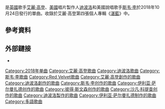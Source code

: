 {{NoteTA
|G1=Show
|G2=Music
|1=zh-tw:艾麗·高登; zh-hk:艾麗·高登; zh-cn:埃利·古尔丁
}}
{{Infobox song
| name        = {{lang|en|Close to Me}}
| type        = single
| cover       = 
| artist      = [[艾麗·高登|艾麗·高登]]、[[迪波洛|迪波洛]]和[[斯韦·李|斯韦·李]]
| album       = [[湛藍_(艾麗·高登專輯)|湛藍]]
| released    = {{start date|2018|10|24|df=yes}}
| format      = {{flatlist|
*[[數位音樂下載|數位下載]]
*[[流媒体|流媒体]]}}
| recorded    = 2018
| length      = {{duration|m=3|s=02}}
| label       ={{flatlist|
* [[宝丽多唱片|宝丽多]]
* [[新視鏡唱片|新視鏡]]}}
| writer      =
* 艾麗·高登
* {{tsl|en|Ilya Salmanzadeh|伊利亚·萨尔曼扎德}}
* [[斯韦·李|哈利夫·布朗]]
* {{tsl|en|Peter Svensson|彼得·斯文森}}
* [[沙凡·科提查|沙凡·科提查]]
* [[Diplo|托馬斯·韋斯利·彭茨]]
* Luigino D'Agostino
* Carlo Montagner
* Paolo Sandrini
* Diego Leoni
| producer    =
* 伊利亚
* 迪波洛
| chronology  = [[艾麗·高登|艾麗·高登]]
| prev_title  = [[初戀_(凱戈和艾麗·高登歌曲)|初戀]]
| prev_year   = 2017
| next_title  = [[Mama_(潔淨的盜賊歌曲)|Mama]]
| next_year   = 2019
| misc        = {{Extra chronology
| artist      = [[迪波洛|迪波洛]]
| type        = single
| prev_title  = [[Time_Is_Up_(歌曲)|Time Is Up]]
| prev_year   = 2018
| title       = Close to Me
| year        = 2018
| next_title  = Boom Bye Bye
| next_year   = 2019
}}{{Extra chronology
| artist      = [[斯韦·李|斯韦·李]]
| type        = single
| prev_title  = [[太陽花_(歌曲)|太陽花]]
| prev_year   = 2018
| title       = Close to Me
| year        = 2018
| next_title  = [[Arms_Around_You|Arms Around You]]
| next_year   = 2018
| misc        =
}}
{{External music video|{{YouTube|ajN57m_OSpY|{{单双书号转换|Close to Me}}}}}}
}}

{{单双书号转换|'''Close to Me'''}}是[[英國|英國]]歌手[[艾麗·高登|艾麗·高登]]、[[美國|美國]]唱片製作人[[迪波洛|迪波洛]]和美國說唱歌手[[斯韦·李|斯韦·李]]於2018年10月24日發行的單曲。收錄於艾麗·高登第四張個人專輯《[[湛藍_(艾麗·高登專輯)|湛藍]]》中。

== 參考資料 ==
{{reflist}}

== 外部鏈接 ==
* {{MetroLyrics song|ellie-goulding|close-to-me}}

{{Ellie Goulding}}
{{Red Velvet}}

[[Category:2018年单曲|Category:2018年单曲]]
[[Category:艾麗·高登歌曲|Category:艾麗·高登歌曲]]
[[Category:迪波洛歌曲|Category:迪波洛歌曲]]
[[Category:斯韦·李歌曲|Category:斯韦·李歌曲]]
[[Category:Red_Velvet歌曲|Category:Red Velvet歌曲]]
[[Category:艾麗·高登創作的歌曲|Category:艾麗·高登創作的歌曲]]
[[Category:迪波洛創作的歌曲|Category:迪波洛創作的歌曲]]
[[Category:斯韦·李创作的歌曲|Category:斯韦·李创作的歌曲]]
[[Category:伊利亚·萨尔曼扎德创作的歌曲|Category:伊利亚·萨尔曼扎德创作的歌曲]]
[[Category:彼得·斯文森创作的歌曲|Category:彼得·斯文森创作的歌曲]]
[[Category:沙凡·科提查创作的歌曲|Category:沙凡·科提查创作的歌曲]]
[[Category:迪波洛製作的歌曲|Category:迪波洛製作的歌曲]]
[[Category:伊利亚·萨尔曼扎德制作的歌曲|Category:伊利亚·萨尔曼扎德制作的歌曲]]
[[Category:多語歌曲|Category:多語歌曲]]